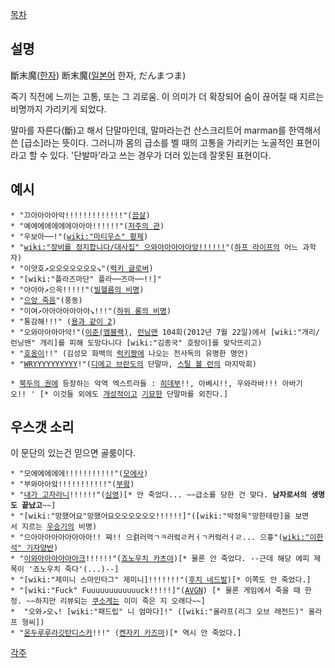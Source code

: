 [[목차]]
== 설명 ==
斷末魔([[한자]])
断末魔([[일본어]] 한자, だんまつま)

죽기 직전에 느끼는 고통, 또는 그 괴로움. 이 의미가 더 확장되어 숨이 끊어질 때 지르는 비명까지 가리키게 되었다.

말마를 자른다(斷)고 해서 단말마인데, 말마라는건 산스크리트어 marman를 한역해서 쓴 [급소]라는 뜻이다. 그러니까 몸의 급소를 벨 때의 고통을 가리키는 노골적인 표현이라고 할 수 있다. '단발마'라고 쓰는 경우가 더러 있는데 잘못된 표현이다.
 
== 예시 ==
 * "끄아아아아악!!!!!!!!!!!!!"([[끔살]])
 * "예에에에에에에아아아!!!!!!"([[저주의 관]])
 * "우보아──!"([[wiki:"마티우스" 황제]])
 * "[[wiki:"장비를 정지합니다/대사집" 으와아아아아아앙!!!!!!]]"([[하프 라이프]]의 어느 과학자)
 * "이얏호↗오오오오오오오↘"([[럭키 글로버]])
 * "[wiki:"플라즈마단" 플라──즈마──!!]"
 * "아아아↗으윽!!!!!"([[빌헬름의 비명]])
 * "[[으앙 죽음]]"(풍동)
 * "이여↗아아아아아아아↘!!!"([[하위 롱의 비명]])
 * "통감해!!!" ([[용과 같이 2]])
 * "오와아아아아악!"([[이준(엠블랙)]], [[런닝맨]] 104회(2012년 7월 22일)에서 [wiki:"개리/런닝맨" 개리]를 피해 도망다니다 [wiki:"김종국" 호랑이]를 맞닥뜨리고)
 * "[[호옹이]]!!" (김성모 화백의 [[럭키짱]]에 나오는 전사독의 유명한 명언)
 * "[[WRYYYYYYYYYY]]!"([[디에고 브란도]]의 단말마, [[스틸 볼 런]]의 마지막회)

 * [[북두의 권]]에 등장하는 악역 엑스트라들 : [[히데부]]!!, 아베시!!, 우와라바!!! 아바기오!! ' [* 이것들 외에도 [[개성]]적이고 [[기묘]]한 단말마를 외친다.]
== 우스갯 소리 ==
이 문단의 있는건 믿으면 골룸이다.

 * "모에에에에에!!!!!!!!!!!"([[모에사]])
 * "부와아아앜!!!!!!!!!!!"([[부왘]])
 * "[[내가 고자라니]]!!!!!!"([[심영(야인시대)|심영]])[* 안 죽었다... ~~급소를 당한 건 맞다. '''남자로서의 생명도 끝났고'''~~]
 * "[wiki:"망했어요"망했어요오오오오오오!!!!!!]"([wiki:"박정욱"망한테란]을 보면서 지르는 [[우승기]]의 비명)
 * "으아아아아아아아아아!! 쨔!! 으컭러억ㄱㅋ러렄ㄹ커ㅓㄱ커렄러ㅓㄹ... 으흫"([[wiki:"이한석" 기자양반]])
 * "[[롱스톤|이와아아아아아아크]]!!!!!!"([[죠노우치 카츠야]])[* 물론 안 죽었다. --근데 해당 에피 제목이 '죠노우치 죽다'(...)--]
 * "[wiki:"제미니 스마인타그" 제미니]!!!!!!!"([[후치 네드발]])[* 이쪽도 안 죽었다.]
 * "[wiki:"Fuck" Fuuuuuuuuuuuuck!!!!!]"([[AVGN]]) [* 물론 게임에서 죽을 때 한정. ~~하지만 리뷰되는 [[쿠소게]]는 이미 죽은 지 오래다~~]
 *  "오와↗오↘! [wiki:"패드립" 니 엄마다]!" ([wiki:"올라프(리그 오브 레전드)" 올라프 형씨])
 * "[[온두루어|온두루루라깃탄디스카]]!!!" ([[켄자키 카즈마]])[* 역시 안 죽었다.]

[[각주]]
